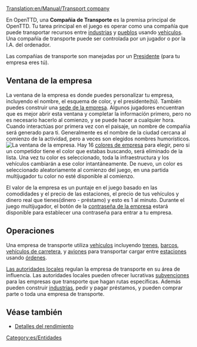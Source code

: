 [[Translation:en/Manual/Transport company]]

En OpenTTD, una '''Compañia de Transporte''' es la premisa principal de OpenTTD. Tu tarea principal en el juego es operar como una compañía que puede transportar recursos entre  [[es/Manual/Base Set/Economy/Industrias|industrias]] y [[es/Manual/Pueblo|pueblos]] usando [[es/Manual/Base Set/Vehicles/Vehículos|vehiculos]]. Una compañía de transporte puede ser controlada por un jugador o por la I.A. del ordenador.

Las compañias de transporte son manejadas por un [[es/Manual/Presidente|Presidente]] (para tu empresa eres tú).

==Ventana de la empresa==
La ventana de la empresa es donde puedes personalizar tu empresa, incluyendo el nombre, el esquema de color, y el presidente(tú). También puedes construir una [[es/Manual/Sede de la empresa|sede de la empresa]]. Algunos jugadores encuentran que es mejor abrir esta ventana y completar la informacíón primero, pero no es necesario hacerlo al comienzo, y se puede hacer a cualquier hora. Cuando interactúas por primera vez con el paisaje, un nombre de compañia será generado para ti. Generalmente es el nombre de la ciudad cercana al comienzo de la actividad, pero a veces son elegidos nombres humorísticos. 
[[File:en/Ventana de empresa.png|center|frame|La ventana de la empresa.]]
Hay 16 [[es/Colores de empresa|colores de empresa]] para elegir, pero si un competidor tiene el color que estabas buscando, será eliminado de la lista. Una vez tu color es seleccionado, toda la infraestructura y los vehículos cambiarán a ese color intantáneamente. De nuevo, un color es seleccionado aleatoriamente al comienzo del juego, en una partida multijugador tu color no esté disponible al comienzo. 

El valor de la empresa es un puntaje en el juego basado en las comodidades y el precio de las estaciones, el precio de tus vehículos y dinero real que tienes(dinero - préstamo) y esto es 1 al minuto.
Durante el juego multijugador, el botón de la [[es/Contraseña de la empresa|contraseña de la empresa]] estará disponible para establecer una contraseña para entrar a tu empresa.

==Operaciones==
Una empresa de transporte utiliza [[es/Manual/Base Set/Vehicles/Vehículos|vehículos]] incluyendo [[es/Manual/Base Set/Vehicles/Trenes|trenes]], [[es/Manual/Base Set/Vehicles/Barcos|barcos]], [[es/Manual/Base Set/Vehicles/Vehículos de carretera|vehículos de carretera]], y [[es/Aviones|aviones]] para transportar cargar entre [[es/Manual/Estaciones|estaciones]] usando [[es/Manual/Órdenes|órdenes]]. 

[[es/Manual/Autoridad local|Las autoridades locales]] regulan la empresa de transporte en su área de influencia. Las autoridades locales pueden ofrecer lucrativas [[es/Manual/Subvenciones|subvenciones]] para las empresas que transporte que hagan rutas específicas. Además pueden construir  [[es/Manual/Base Set/Economy/Industrias|industrias]], pedir y pagar préstamos, y pueden comprar parte o toda una empresa de transporte.

==Véase también==
*[[es/Detalles del rendimiento|Detalles del rendimiento]]

[[Category:es/Entidades]]